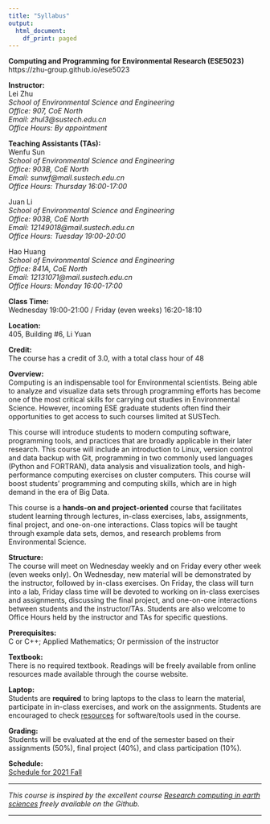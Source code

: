 ---
title: "Syllabus"
output:
  html_document:
    df_print: paged
---
**Computing and Programming for Environmental Research (ESE5023)**  
https://zhu-group.github.io/ese5023  

**Instructor:**  
Lei Zhu   
*School of Environmental Science and Engineering  
Office: 907, CoE North    
Email: zhul3@sustech.edu.cn  
Office Hours: By appointment*  

**Teaching Assistants (TAs):**   
Wenfu Sun    
*School of Environmental Science and Engineering  
Office: 903B, CoE North   
Email: sunwf@mail.sustech.edu.cn  
Office Hours: Thursday 16:00-17:00 *  

Juan Li    
*School of Environmental Science and Engineering  
Office: 903B, CoE North    
Email: 12149018@mail.sustech.edu.cn  
Office Hours: Tuesday 19:00-20:00*  

Hao Huang    
*School of Environmental Science and Engineering  
Office: 841A, CoE North   
Email: 12131071@mail.sustech.edu.cn  
Office Hours: Monday 16:00-17:00*  

**Class Time:**   
Wednesday 19:00-21:00 / Friday (even weeks) 16:20-18:10

**Location:**   
405, Building #6, Li Yuan  

**Credit:**   
The course has a credit of 3.0, with a total class hour of 48

**Overview:**   
Computing is an indispensable tool for Environmental scientists. Being able to analyze and visualize data sets through programming efforts has become one of the most critical skills for carrying out studies in Environmental Science. However, incoming ESE graduate students often find their opportunities to get access to such courses limited at SUSTech.   

This course will introduce students to modern computing software, programming tools, and practices that are broadly applicable in their later research. This course will include an introduction to Linux, version control and data backup with Git, programming in two commonly used languages (Python and FORTRAN), data analysis and visualization tools, and high-performance computing exercises on cluster computers. This course will boost students’ programming and computing skills, which are in high demand in the era of Big Data. 

This course is a **hands-on and project-oriented** course that facilitates student learning through lectures, in-class exercises, labs, assignments, final project, and one-on-one interactions. Class topics will be taught through example data sets, demos, and research problems from Environmental Science.  

**Structure:**   
The course will meet on Wednesday weekly and on Friday every other week (even weeks only). On Wednesday, new material will be demonstrated by the instructor, followed by in-class exercises. On Friday, the class will turn into a lab, Friday class time will be devoted to working on in-class exercises and assignments, discussing the final project, and one-on-one interactions between students and the instructor/TAs. Students are also welcome to Office Hours held by the instructor and TAs for specific questions.

**Prerequisites:**  
C or C++; Applied Mathematics; Or permission of the instructor

**Textbook:**   
There is no required textbook. Readings will be freely available from online resources made available through the course website.

**Laptop:**   
Students are **required** to bring laptops to the class to learn the material, participate in in-class exercises, and work on the assignments. Students are encouraged to check [resources](https://zhu-group.github.io/ese5023/Resource.html) for software/tools used in the course.

**Grading:**   
Students will be evaluated at the end of the semester based on their assignments (50%), final project (40%), and class participation (10%).

**Schedule:**  
[Schedule for 2021 Fall](https://zhu-group.github.io/ese5023/Schedule.html) 

***

*This course is inspired by the excellent course [Research computing in earth sciences](https://rabernat.github.io/research_computing/) freely available on the Github.*

***